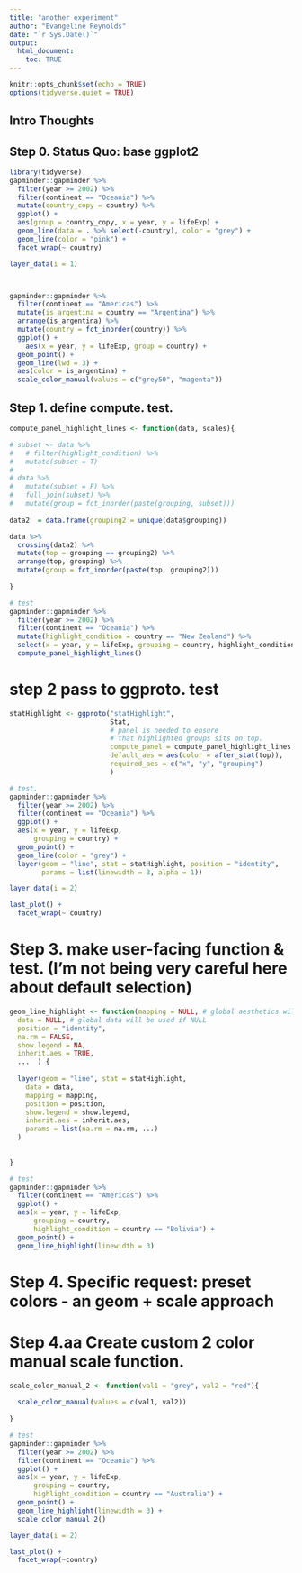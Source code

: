 ```yaml
---
title: "another experiment"
author: "Evangeline Reynolds"
date: "`r Sys.Date()`"
output: 
  html_document:
    toc: TRUE
---
```


```r
knitr::opts_chunk$set(echo = TRUE)
options(tidyverse.quiet = TRUE)
```




## Intro Thoughts


## Step 0. Status Quo: base ggplot2

```r
library(tidyverse)
gapminder::gapminder %>% 
  filter(year >= 2002) %>% 
  filter(continent == "Oceania") %>% 
  mutate(country_copy = country) %>% 
  ggplot() + 
  aes(group = country_copy, x = year, y = lifeExp) + 
  geom_line(data = . %>% select(-country), color = "grey") +
  geom_line(color = "pink") + 
  facet_wrap(~ country)

layer_data(i = 1)



gapminder::gapminder %>% 
  filter(continent == "Americas") %>% 
  mutate(is_argentina = country == "Argentina") %>% 
  arrange(is_argentina) %>%
  mutate(country = fct_inorder(country)) %>% 
  ggplot() + 
    aes(x = year, y = lifeExp, group = country) + 
  geom_point() + 
  geom_line(lwd = 3) + 
  aes(color = is_argentina) + 
  scale_color_manual(values = c("grey50", "magenta"))
```

## Step 1. define compute. test.

```r
compute_panel_highlight_lines <- function(data, scales){

# subset <- data %>% 
#   # filter(highlight_condition) %>% 
#   mutate(subset = T)
# 
# data %>%
#   mutate(subset = F) %>% 
#   full_join(subset) %>% 
#   mutate(group = fct_inorder(paste(grouping, subset)))
  
data2  = data.frame(grouping2 = unique(data$grouping))

data %>% 
  crossing(data2) %>% 
  mutate(top = grouping == grouping2) %>% 
  arrange(top, grouping) %>% 
  mutate(group = fct_inorder(paste(top, grouping2))) 
  
}

# test
gapminder::gapminder %>% 
  filter(year >= 2002) %>% 
  filter(continent == "Oceania") %>% 
  mutate(highlight_condition = country == "New Zealand") %>% 
  select(x = year, y = lifeExp, grouping = country, highlight_condition) %>%
  compute_panel_highlight_lines()
```

# step 2 pass to ggproto. test

```r
statHighlight <- ggproto("statHighlight",
                         Stat,
                         # panel is needed to ensure 
                         # that highlighted groups sits on top.
                         compute_panel = compute_panel_highlight_lines,
                         default_aes = aes(color = after_stat(top)),
                         required_aes = c("x", "y", "grouping")
                         )

# test.
gapminder::gapminder %>% 
  filter(year >= 2002) %>% 
  filter(continent == "Oceania") %>% 
  ggplot() + 
  aes(x = year, y = lifeExp, 
      grouping = country) + 
  geom_point() + 
  geom_line(color = "grey") + 
  layer(geom = "line", stat = statHighlight, position = "identity",
        params = list(linewidth = 3, alpha = 1))

layer_data(i = 2)

last_plot() + 
  facet_wrap(~ country)

```

# Step 3. make user-facing function & test. (I'm not being very careful here about default selection)

```r
geom_line_highlight <- function(mapping = NULL, # global aesthetics will be used if NULL
  data = NULL, # global data will be used if NULL
  position = "identity", 
  na.rm = FALSE, 
  show.legend = NA,
  inherit.aes = TRUE, 
  ...  ) {
  
  layer(geom = "line", stat = statHighlight, 
    data = data, 
    mapping = mapping,
    position = position, 
    show.legend = show.legend, 
    inherit.aes = inherit.aes,
    params = list(na.rm = na.rm, ...)
  )
  
  
}

# test
gapminder::gapminder %>% 
  filter(continent == "Americas") %>% 
  ggplot() + 
  aes(x = year, y = lifeExp, 
      grouping = country,
      highlight_condition = country == "Bolivia") + 
  geom_point() + 
  geom_line_highlight(linewidth = 3) 
```



# Step 4. Specific request: preset colors - an geom + scale approach

# Step 4.aa Create custom 2 color manual scale function.

```r
scale_color_manual_2 <- function(val1 = "grey", val2 = "red"){
  
  scale_color_manual(values = c(val1, val2))
  
}

```


```r
# test
gapminder::gapminder %>% 
  filter(year >= 2002) %>% 
  filter(continent == "Oceania") %>% 
  ggplot() + 
  aes(x = year, y = lifeExp, 
      grouping = country,
      highlight_condition = country == "Australia") + 
  geom_point() + 
  geom_line_highlight(linewidth = 3) + 
  scale_color_manual_2()

layer_data(i = 2)

last_plot() + 
  facet_wrap(~country)
```
  
